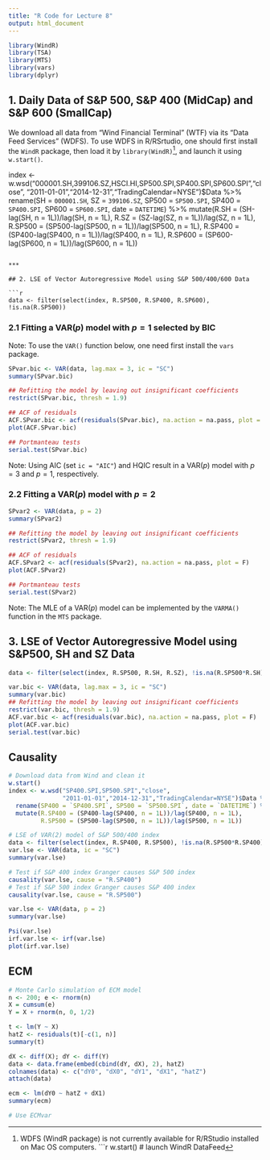 ```yaml
---
title: "R Code for Lecture 8"
output: html_document
---
```


```r
library(WindR)      
library(TSA)
library(MTS)
library(vars)
library(dplyr)
```

## 1. Daily Data of S&P 500, S&P 400 (MidCap) and S&P 600 (SmallCap) 

We download all data from "Wind Financial Terminal" (WTF) via its "Data Feed Services" (WDFS). To use WDFS in R/RSrtudio, one should first install the `WindR` package, then load it by `library(WindR)`[^1], and launch it using `w.start()`. 

[^1]: WDFS (WindR package) is not currently available for R/RStudio installed on Mac OS computers. 
```r
w.start()           # launch WindR DataFeed
  
index <- w.wsd("000001.SH,399106.SZ,HSCI.HI,SP500.SPI,SP400.SPI,SP600.SPI","close",
               "2011-01-01","2014-12-31","TradingCalendar=NYSE")$Data %>%
  rename(SH = `000001.SH`, SZ = `399106.SZ`, SP500 = `SP500.SPI`,
         SP400 = `SP400.SPI`, SP600 = `SP600.SPI`, date = `DATETIME`) %>%
  mutate(R.SH = (SH-lag(SH, n = 1L))/lag(SH, n = 1L),
         R.SZ = (SZ-lag(SZ, n = 1L))/lag(SZ, n = 1L),
         R.SP500 = (SP500-lag(SP500, n = 1L))/lag(SP500, n = 1L),
         R.SP400 = (SP400-lag(SP400, n = 1L))/lag(SP400, n = 1L),
         R.SP600 = (SP600-lag(SP600, n = 1L))/lag(SP600, n = 1L)) 
```

***

## 2. LSE of Vector Autoregressive Model using S&P 500/400/600 Data

```r
data <- filter(select(index, R.SP500, R.SP400, R.SP600), !is.na(R.SP500))
```

### 2.1 Fitting a VAR($p$) model with $p=1$ selected by BIC 

Note: To use the `VAR()` function below, one need first install the `vars` package.
```r
SPvar.bic <- VAR(data, lag.max = 3, ic = "SC")
summary(SPvar.bic)
```

```r
## Refitting the model by leaving out insignificant coefficients
restrict(SPvar.bic, thresh = 1.9)
```

```r
## ACF of residuals
ACF.SPvar.bic <- acf(residuals(SPvar.bic), na.action = na.pass, plot = F)
plot(ACF.SPvar.bic)
```

```r
## Portmanteau tests
serial.test(SPvar.bic)
```

Note: Using AIC (set `ic = "AIC"`) and HQIC result in a VAR($p$) model with $p=3$ and $p=1$, respectively.
 
### 2.2 Fitting a VAR($p$) model with $p=2$ 
```r
SPvar2 <- VAR(data, p = 2)
summary(SPvar2)
```

```r
## Refitting the model by leaving out insignificant coefficients
restrict(SPvar2, thresh = 1.9)
```

```r
## ACF of residuals
ACF.SPvar2 <- acf(residuals(SPvar2), na.action = na.pass, plot = F)
plot(ACF.SPvar2)
```

```r
## Portmanteau tests
serial.test(SPvar2)
```

Note: The MLE of a VAR($p$) model can be implemented by the `VARMA()` function in the `MTS` package.

## 3. LSE of Vector Autoregressive Model using S&P500, SH and SZ Data

```r
data <- filter(select(index, R.SP500, R.SH, R.SZ), !is.na(R.SP500*R.SH))
```

```r
var.bic <- VAR(data, lag.max = 3, ic = "SC")
summary(var.bic)
## Refitting the model by leaving out insignificant coefficients
restrict(var.bic, thresh = 1.9)
ACF.var.bic <- acf(residuals(var.bic), na.action = na.pass, plot = F)
plot(ACF.var.bic)
serial.test(var.bic)
```

## Causality

```r
# Download data from Wind and clean it
w.start()           
index <- w.wsd("SP400.SPI,SP500.SPI","close",
               "2011-01-01","2014-12-31","TradingCalendar=NYSE")$Data %>%
  rename(SP400 = `SP400.SPI`, SP500 = `SP500.SPI`, date = `DATETIME`) %>%
  mutate(R.SP400 = (SP400-lag(SP400, n = 1L))/lag(SP400, n = 1L),
         R.SP500 = (SP500-lag(SP500, n = 1L))/lag(SP500, n = 1L)) 
```

```r
# LSE of VAR(2) model of S&P 500/400 index
data <- filter(select(index, R.SP400, R.SP500), !is.na(R.SP500*R.SP400))
var.lse <- VAR(data, ic = "SC")
summary(var.lse)
```

```r
# Test if S&P 400 index Granger causes S&P 500 index
causality(var.lse, cause = "R.SP400")
# Test if S&P 500 index Granger causes S&P 400 index
causality(var.lse, cause = "R.SP500")
```

```r
var.lse <- VAR(data, p = 2)
summary(var.lse)
```

```r
Psi(var.lse)
irf.var.lse <- irf(var.lse)
plot(irf.var.lse)
```

## ECM

```r
# Monte Carlo simulation of ECM model
n <- 200; e <- rnorm(n)
X = cumsum(e)
Y = X + rnorm(n, 0, 1/2)

t <- lm(Y ~ X)
hatZ <- residuals(t)[-c(1, n)]
summary(t)

dX <- diff(X); dY <- diff(Y)
data <- data.frame(embed(cbind(dY, dX), 2), hatZ)
colnames(data) <- c("dY0", "dX0", "dY1", "dX1", "hatZ")
attach(data)

ecm <- lm(dY0 ~ hatZ + dX1)
summary(ecm)

# Use ECMvar

```


